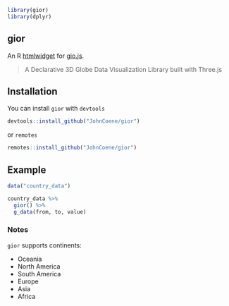 
```r
library(gior)
library(dplyr)
```

## gior

An R [htmlwidget](https://www.htmlwidgets.org/) for [gio.js](http://giojs.org/).

> A Declarative 3D Globe Data Visualization Library built with Three.js

## Installation

You can install `gior` with `devtools`

```r
devtools::install_github("JohnCoene/gior")
```

or `remotes`

```r
remotes::install_github("JohnCoene/gior")
```

## Example

```r
data("country_data")

country_data %>%
  gior() %>%
  g_data(from, to, value)
```

### Notes

`gior` supports continents:

- Oceania
- North America
- South America
- Europe
- Asia
- Africa
